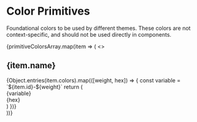 
<Meta title="foundations/Color Primitives" />

# Color Primitives

Foundational colors to be used by different themes. These colors are not
context-specific, and should not be used directly in components.

<div>
  {primitiveColorsArray.map(item => (
    <>
      <h2>{item.name}</h2>
      <div class="docs-colorSwatch sb-unstyled theme-light">
        {Object.entries(item.colors).map(([weight, hex]) => {
          const variable = `${item.id}-${weight}`
          return (
            <div class="docs-colorItem" key={variable}>
              <div class="color" style={{ backgroundColor: hex }} />
              <div class="info">
                <div class="variable">{variable}</div>
                <div class="hex">{hex}</div>
              </div>
            </div>
          )
        })}
      </div>
    </>
  ))}
</div>
